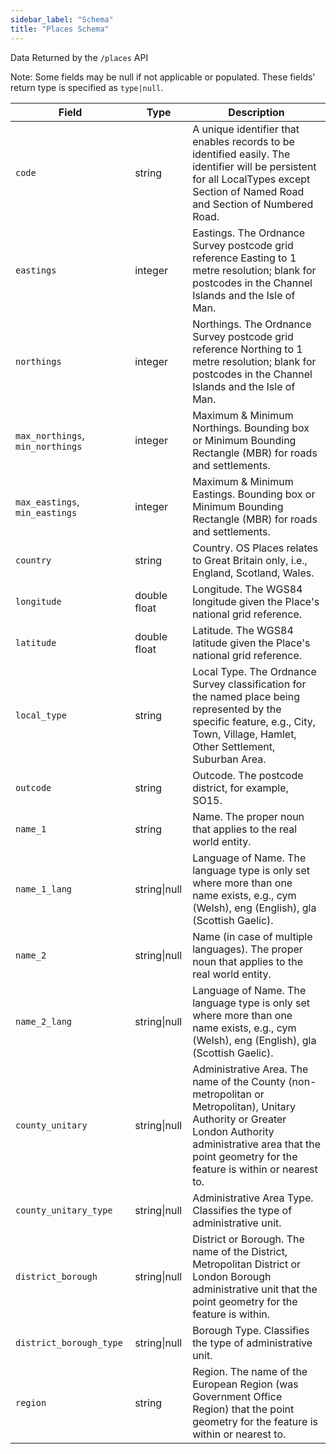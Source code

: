 ```yaml
---
sidebar_label: "Schema"
title: "Places Schema"
---
```


Data Returned by the `/places` API

Note: Some fields may be null if not applicable or populated. These fields' return type is specified as `type|null`.

| Field                            | Type         | Description                                                                                                                                                                                                        |
| -------------------------------- | ------------ | ------------------------------------------------------------------------------------------------------------------------------------------------------------------------------------------------------------------ |
| `code`                           | string       | A unique identifier that enables records to be identified easily. The identifier will be persistent for all LocalTypes except Section of Named Road and Section of Numbered Road.                                  |
| `eastings`                       | integer      | Eastings. The Ordnance Survey postcode grid reference Easting to 1 metre resolution; blank for postcodes in the Channel Islands and the Isle of Man.                                                               |
| `northings`                      | integer      | Northings. The Ordnance Survey postcode grid reference Northing to 1 metre resolution; blank for postcodes in the Channel Islands and the Isle of Man.                                                             |
| `max_northings`, `min_northings` | integer      | Maximum & Minimum Northings. Bounding box or Minimum Bounding Rectangle (MBR) for roads and settlements.                                                                                                           |
| `max_eastings`, `min_eastings`   | integer      | Maximum & Minimum Eastings. Bounding box or Minimum Bounding Rectangle (MBR) for roads and settlements.                                                                                                            |
| `country`                        | string       | Country. OS Places relates to Great Britain only, i.e., England, Scotland, Wales.                                                                                                                                  |
| `longitude`                      | double float | Longitude. The WGS84 longitude given the Place's national grid reference.                                                                                                                                          |
| `latitude`                       | double float | Latitude. The WGS84 latitude given the Place's national grid reference.                                                                                                                                            |
| `local_type`                     | string       | Local Type. The Ordnance Survey classification for the named place being represented by the specific feature, e.g., City, Town, Village, Hamlet, Other Settlement, Suburban Area.                                  |
| `outcode`                        | string       | Outcode. The postcode district, for example, SO15.                                                                                                                                                                 |
| `name_1`                         | string       | Name. The proper noun that applies to the real world entity.                                                                                                                                                       |
| `name_1_lang`                    | string\|null | Language of Name. The language type is only set where more than one name exists, e.g., cym (Welsh), eng (English), gla (Scottish Gaelic).                                                                          |
| `name_2`                         | string\|null | Name (in case of multiple languages). The proper noun that applies to the real world entity.                                                                                                                       |
| `name_2_lang`                    | string\|null | Language of Name. The language type is only set where more than one name exists, e.g., cym (Welsh), eng (English), gla (Scottish Gaelic).                                                                          |
| `county_unitary`                 | string\|null | Administrative Area. The name of the County (non-metropolitan or Metropolitan), Unitary Authority or Greater London Authority administrative area that the point geometry for the feature is within or nearest to. |
| `county_unitary_type`            | string\|null | Administrative Area Type. Classifies the type of administrative unit.                                                                                                                                              |
| `district_borough`               | string\|null | District or Borough. The name of the District, Metropolitan District or London Borough administrative unit that the point geometry for the feature is within.                                                      |
| `district_borough_type`          | string\|null | Borough Type. Classifies the type of administrative unit.                                                                                                                                                          |
| `region`                         | string       | Region. The name of the European Region (was Government Office Region) that the point geometry for the feature is within or nearest to.                                                                            |
